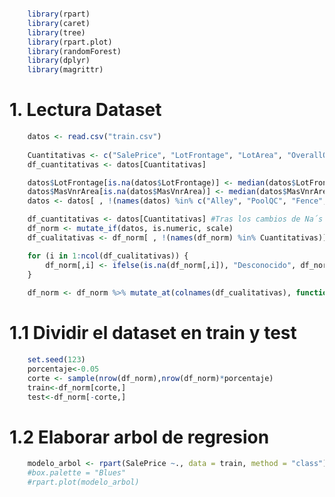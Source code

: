```r

```

```r
    library(rpart)
    library(caret)
    library(tree)
    library(rpart.plot)
    library(randomForest)
    library(dplyr)
    library(magrittr)
```

# 1. Lectura Dataset 
```r
    datos <- read.csv("train.csv")
    
    Cuantitativas <- c("SalePrice", "LotFrontage", "LotArea", "OverallQual", "OverallCond", "MasVnrArea", "BsmtFinSF1", "BsmtFinSF2", "BsmtUnfSF", "TotalBsmtSF", "X1stFlrSF", "X2ndFlrSF", "LowQualFinSF", "GrLivArea", "BsmtFullBath", "BsmtHalfBath", "FullBath", "HalfBath", "BedroomAbvGr", "KitchenAbvGr", "TotRmsAbvGrd", "Fireplaces", "GarageCars", "GarageArea", "WoodDeckSF", "OpenPorchSF", "EnclosedPorch", "X3SsnPorch", "ScreenPorch", "PoolArea", "MiscVal")
    df_cuantitativas <- datos[Cuantitativas]
```

```r
    datos$LotFrontage[is.na(datos$LotFrontage)] <- median(datos$LotFrontage, na.rm = TRUE)
    datos$MasVnrArea[is.na(datos$MasVnrArea)] <- median(datos$MasVnrArea, na.rm = TRUE)
    datos <- datos[ , !(names(datos) %in% c("Alley", "PoolQC", "Fence", "MiscFeature","FireplaceQu"))]

    df_cuantitativas <- datos[Cuantitativas] #Tras los cambios de Na´s
    df_norm <- mutate_if(datos, is.numeric, scale)
    df_cualitativas <- df_norm[ , !(names(df_norm) %in% Cuantitativas)]

    for (i in 1:ncol(df_cualitativas)) {
        df_norm[,i] <- ifelse(is.na(df_norm[,i]), "Desconocido", df_norm[,i])
    }
    
    df_norm <- df_norm %>% mutate_at(colnames(df_cualitativas), function(x) as.factor(x))

```


# 1.1 Dividir el dataset en train y test
```r
    set.seed(123)
    porcentaje<-0.05
    corte <- sample(nrow(df_norm),nrow(df_norm)*porcentaje)
    train<-df_norm[corte,]
    test<-df_norm[-corte,]
```

# 1.2 Elaborar arbol de regresion
```r
    modelo_arbol <- rpart(SalePrice ~., data = train, method = "class")
    #box.palette = "Blues"
    #rpart.plot(modelo_arbol)
```
